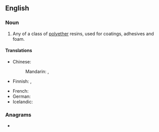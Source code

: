 ==English==

===Noun===
{{wikipedia|epoxy}}
{{en-noun|~}}

# Any of a class of [[polyether]] resins, used for coatings, adhesives and foam.

====Translations====
{{trans-top|polyether resin}}
* Chinese:
*: Mandarin: {{t+|cmn|環氧樹脂}}, {{t+|cmn|环氧树脂|tr=huányǎng shùzhī}}
* Finnish: {{t|fi|epoksihartsi}}, {{t|fi|epoksi}}
{{trans-mid}}
* French: {{t+|fr|époxy|m}}
* German: {{t-needed|de}}
* Icelandic: {{t|is|epoxíð|n}}
{{trans-bottom}}

===Anagrams===
* {{anagrams|en|a=eeinoprsxy|perionyxes}}